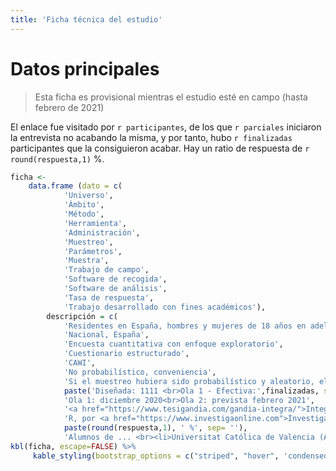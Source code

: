 ```yaml
---
title: 'Ficha técnica del estudio'
---
```


# Datos principales

> Esta ficha es provisional mientras el estudio esté en campo (hasta febrero de 2021)

El enlace fue visitado por `r participantes`, de los que `r parciales` iniciaron la entrevista no acabando la misma, y por tanto, hubo `r finalizadas` participantes que la consiguieron acabar. Hay un ratio de respuesta de `r round(respuesta,1)` %. 

```r
ficha <-
    data.frame (dato = c(
            'Universo',
            'Ámbito',
            'Método',
            'Herramienta',
            'Administración',
            'Muestreo',
            'Parámetros',
            'Muestra',
            'Trabajo de campo',
            'Software de recogida',
            'Software de análisis',
            'Tasa de respuesta',
            'Trabajo desarrollado con fines académicos'),
        descripción = c(
            'Residentes en España, hombres y mujeres de 18 años en adelante',
            'Nacional, España',
            'Encuesta cuantitativa con enfoque exploratorio',
            'Cuestionario estructurado',
            'CAWI',
            'No probabilístico, conveniencia',
            'Si el muestreo hubiera sido probabilístico y aleatorio, el margen de confianza hubiera sido de 95,45% y el error del 3% en un supuesto de máxima indeterminación [p=q=50%]',
            paste('Diseñada: 1111 <br>Ola 1 - Efectiva:',finalizadas, sep=' '),
            'Ola 1: diciembre 2020<br>Ola 2: prevista febrero 2021',
            '<a href="https://www.tesigandia.com/gandia-integra/">Integra</a>, un producto de <a href="https://www.tesigandia.com">TESI, SL</a>',
            'R, por <a href="https://www.investigaonline.com">InvestigaOnline.com</a>',
            paste(round(respuesta,1), ' %', sep= ''),
            'Alumnos de ... <br><li>Universitat Católica de Valencia (ADE - Plan de Marketing)</li><li>Universitat de València (Máster en Marketing e Investigación de Mercados - Gestión de Proyectos de Investigación Comercial)</li>'))
kbl(ficha, escape=FALSE) %>% 
     kable_styling(bootstrap_options = c("striped", "hover", 'condensed'), full_width = F)
```